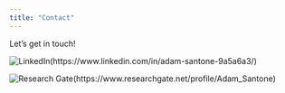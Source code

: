 ```yaml
---
title: "Contact"
---
```


Let's get in touch! 

![LinkedIn](<img src="graphics/icons/linkedin/2-color/In-2C-21px-R.png">)(https://www.linkedin.com/in/adam-santone-9a5a6a3/)

![Research Gate](<img src="graphics/icons/researchGate/rg_180.png" height="21" width="21">)(https://www.researchgate.net/profile/Adam_Santone)


